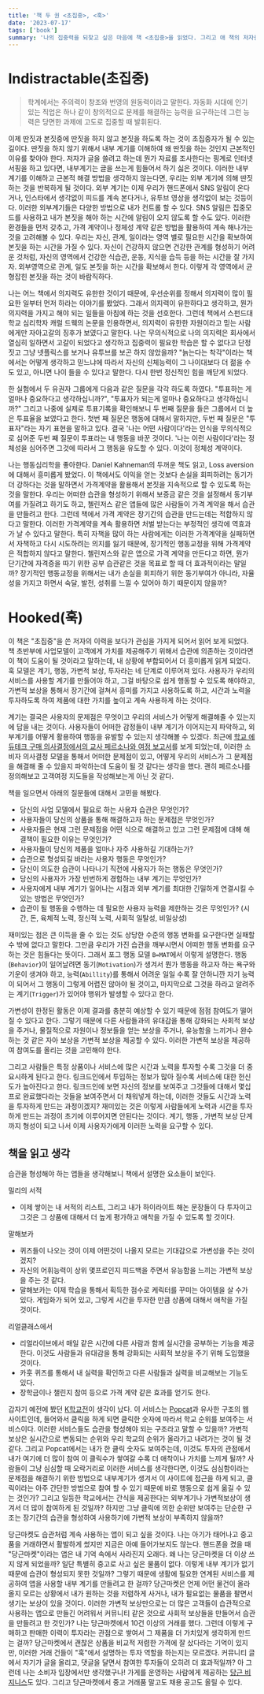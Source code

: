 ```yaml
---
title: '책 두 권 <초집중>, <훅>'
date: '2023-07-17'
tags: ['book']
summary: '나의 집중력을 되찾고 싶은 마음에 책 <초집중>을 읽었다. 그리고 애 책의 저자중 한명이 과거에 쓴 <훅>도 읽게 되었다. <흑>은 2014년에 출간된 책으로 조금 오래된 책이지만, 사업모델이 슴관에 의존한다면 이 책이 도움이 될거라는 설명에 읽어보게 되었다. 계기, 행동, 가변적 보상, 투자라는 키워드를 현재 내가 일하고 있는 프로덕트와 내가 한번 쯤 만들어보고 싶은 서비스와 연관지어서 생각해보는 시간을 가졌다. 그 좌정에서 떠오른 아이디어도 PM분들과 공유해보았다.'
---
```


# Indistractable(초집중)

> 학계에서는 주의력이 창조와 번영의 원동력이라고 말한다. 자동화 시대에 인기 있는 직업은 하나 같이 창의적으로 문제를 해결하는 능력을 요구하는데 그런 능력은 당면한 과제에 고도로 집중할 때 발휘된다.

이제 딴짓과 본짓중에 딴짓을 하지 않고 본짓을 하도록 하는 것이 초집중자가 될 수 있는 길이다. 딴짓을 하지 않기 위해서 내부 계기를 이해하여 왜 딴짓을 하는 것인지 근본적인 이유를 찾아야 한다. 저자가 글을 쓸려고 하는데 뭔가 자료를 조사한다는 핑계로 인터넷 서핑을 하고 있다면, 내부계기는 글을 쓰는게 힘들어서 하기 싫은 것이다. 이러한 내부 계기를 이해하고 근본적 해결 방법을 생각하지 않는다면, 우리는 외부 계기에 의해 딴짓 하는 것을 반복하게 될 것이다. 외부 계기는 이제 우리가 핸드폰에서 SNS 알림이 온다거나, 인스타에서 생각없이 피드를 계속 본다거나, 유투브 영상을 생각없이 보는 것등이다. 이러한 외부계기들은 다양한 방법으로 내가 컨트롤 할 수 있다. SNS 알림은 집중모드를 사용하고 내가 본짓을 해야 하는 시간에 알림이 오지 않도록 할 수도 있다. 이러한 환경들을 먼저 갖추고, 가격 계약이나 정체성 계약 같은 방법을 활용하여 계속 해나가는 것을 고려해볼 수 있다. 우리는 자신, 관계, 일이라는 영역 별로 필요한 시간을 확보하여 본짓을 하는 시간을 가질 수 있다. 자신이 건강하지 않으면 건강한 관계를 형성하기 어려운 것처럼, 자신의 영역에서 건강한 식습관, 운동, 지식을 습득 등을 하는 시간을 잘 가지자. 외부영역으로 관계, 일도 본짓을 하는 시간을 확보해서 한다. 이렇게 각 영역에서 균형잡힌 본짓을 하는 것이 바람직하다.

나는 어느 책에서 의지력도 유한한 것이기 때문에, 우선순위를 정해서 의지력이 많이 필요한 일부터 먼저 하라는 이야기를 봤었다. 그래서 의지력이 유한하다고 생각하고, 뭔가 의지력을 가지고 해야 되는 일들을 아침에 하는 것을 선호한다. 그런데 책에서 스펀드대학교 심리학자 캐럴 드웩의 논문을 인용하면서, 의지력이 유한한 자원이라고 믿는 사람에게만 자아고갈의 징후가 보였다고 말한다. 나는 무의식적으로 나의 의지력은 회사에서 열심히 일하면서 고갈이 되었다고 생각하고 집중력이 필요한 학습은 할 수 없다고 단정짓고 그냥 넷플릭스를 보거나 유투브를 보곤 하지 않았을까? "늙는다는 착각"이라는 책에서는 어떻게 생각하고 믿느냐에 따라서 자신의 신체능력이 그 나이대보다 더 젊을 수도 있고, 아니면 나이 들을 수 있다고 말한다. 다시 한번 정신적인 힘을 깨닫게 되었다.

한 실험에서 두 유권자 그룹에게 다음과 같은 질문을 각각 하도록 하였다. "투표하는 게 얼마나 중요하다고 생각하십니까?", "투표자가 되는게 얼마나 중요하다고 생각하십니까?" 그리고 나중에 실제로 투표기록을 확인해보니 두 번째 질문을 들은 그룹에서 더 높은 투표율을 보였다고 한다. 첫번 째 질문은 행동에 대해서 말하지만, 두번 째 질문은 "투표자"라는 자기 표현을 말하고 있다. 결국 '나는 어떤 사람이다'라는 인식을 무의식적으로 심어준 두번 째 질문이 투표라는 내 행동을 바꾼 것이다. '나는 이런 사람이다'라는 정체성을 심어주면 그것에 따라서 그 행동을 유도할 수 있다. 이것이 정체성 계약이다.

나는 행동심리학을 좋아한다. Daniel Kahneman의 두꺼운 책도 읽고, Loss aversion에 대해서 흥미롭게 봤었다. 이 책에서도 이익을 얻는 것보다 손실을 회피하려는 동기가 더 강하다는 것을 말하면서 가격계약을 활용해서 본짓을 지속적으로 할 수 있도록 하는 것을 말한다. 우리는 어떠한 습관을 형성하기 위해서 보증금 같은 것을 설정해서 동기부여를 가질려고 하기도 하고, 첼린저스 같은 앱들에 많은 사람들이 가격 계약을 해서 습관을 만들려고 한다. 그런데 책에서 가격 계약은 장기간의 습관을 만드는데는 적합하지 않다고 말한다. 이러한 가격계약을 계속 활용하면 처벌 받는다는 부정적인 생각에 역효과가 날 수 있다고 말한다. 특히 자책을 많이 하는 사람에게는 이러한 가격계약을 실패하면서 자책하고 다시 시도하려는 의지를 잃기 때문에, 장기적인 행동교정을 위해 가격계약은 적합하지 않다고 말한다. 첼린저스와 같은 앱으로 가격 계약을 만든다고 하면, 뭔가 단기간에 자격증을 따기 위한 공부 습관같은 것을 목표로 할 때 더 효과적이라는 말일까? 장기적인 행동교정을 위해서는 내가 손실을 회피하기 위한 동기부여가 아니라, 자율성을 가지고 하면서 숙달, 발전, 성취를 느낄 수 있어야 하기 때문이지 않을까?

# Hooked(훅)

이 책은 "초집중"을 쓴 저자의 이력을 보다가 관심을 가지게 되어서 읽어 보게 되었다. 책 초반부에 사업모델이 고객에게 가치를 제공해주기 위해서 습관에 의존하는 것이라면 이 책이 도움이 될 것이라고 말하는데, 내 상황에 부합되어서 더 흥미롭게 읽게 되었다. 훅 모델은 계기, 행동, 가변적 보상, 투자라는 네 단계로 이루어져 있다. 사용자가 우리의 서비스를 사용할 계기를 만들어야 하고, 그걸 바탕으로 쉽게 행동할 수 있도록 해야하고, 가변적 보상을 통해서 장기간에 걸쳐서 흥미를 가지고 사용하도록 하고, 시간과 노력을 투자하도록 하여 제품에 대한 가치를 높이고 계속 사용하게 하는 것이다.

계기는 결국은 사용자의 문제점은 무엇이고 우리의 서비스가 어떻게 해결해줄 수 있는지에 답을 내는 것이다. 사용자들이 어떠한 감정들이 내부 계기가 이어지는지 파악하고, 외부계기를 어떻게 활용하여 행동을 유발할 수 있는지 생각해볼 수 있겠다. 최근에 [학교 에듀테크 구매 의사결정에서의 교사 페르소나와 여정 보고서](https://www.askedtech.com/notice/123195)를 보게 되었는데, 이러한 소비자 의사결정 모델을 통해서 어떠한 문제점이 있고, 어떻게 우리의 서비스가 그 문제점을 해결해 줄 수 있을지 파악하는데 도움이 될 것 같다는 생각을 했다. 괜히 페르소나를 정의해보고 고객여정 지도들을 작성해보는게 아닌 것 같다.

책을 일으면서 아래의 질문들에 대해서 고민을 해봤다.

- 당신의 사업 모델에서 필요로 하는 사용자 습관은 무엇인가?
- 사용자들이 당신의 상품을 통해 해결하고자 하는 문제점은 무엇인가?
- 사용자들은 현재 그런 문제점을 어떤 식으로 해결하고 있고 그런 문제점에 대해 해결책이 필요한 이유는 무엇인가?
- 사용자들이 당신의 제품을 얼마나 자주 사용하길 기대하는가?
- 습관으로 형성되길 바라는 사용자 행동은 무엇인가?
- 당신이 의도한 습관이 나타나기 직전에 사용자가 하는 행동은 무엇인가?
- 당신의 사용자가 가장 빈번하게 경험하는 내부 계기는 무엇인가?
- 사용자에게 내부 계기가 일어나는 시점과 외부 계기를 최대한 긴밀하게 연결시킬 수 있는 방법은 무엇인가?
- 습관이 될 행동을 수행하는 데 필요한 사용자 능력을 제한하는 것은 무엇인가? (시간, 돈, 육체적 노력, 정신적 노력, 사회적 일탈성, 비일상성)

재미있는 점은 큰 이득을 줄 수 있는 것도 상당한 수준의 행동 변화를 요구한다면 실패할 수 밖에 없다고 말한다. 그만큼 우리가 가진 습관을 깨부시면서 어떠한 행동 변화를 요구하는 것은 힘들다는 뜻이다. 그래서 포그 행동 모델 `B=MAT`에서 이렇게 설명한다. 행동(`Behavior`)이 일어날려면 동기(`Motivation`)가 생겨서 뭔가 행동을 하고자 하는 욕구와 기운이 생겨야 하고, 능력(`Abillity`)를 통해서 어려운 일일 수록 잘 안하니깐 자기 능력이 되어서 그 행동이 그렇게 어렵진 않아야 될 것이고, 마지막으로 그것을 하라고 알려주는 계기(`Trigger`)가 있어야 행위가 발생할 수 있다고 한다.

가변성이 한정된 활동은 이제 결과를 충분히 예상할 수 있기 때문에 점점 참여도가 떨어질 수 있다고 한다. 그렇기 때문에 다른 사람들과의 유대감을 통해 강화되는 사회적 보상을 주거나, 물질적으로 자원이나 정보들을 얻는 보상을 주거나, 유능함을 느끼거나 완수하는 것 같은 자아 보상을 가변적 보상을 제공할 수 있다. 이러한 가변적 보상을 제공하여 참여도를 올리는 것을 고민해야 한다.

그리고 사람들은 특정 상품이나 서비스에 많은 시간과 노력을 투자할 수록 그것을 더 중요시하게 된다고 한다. 링크드인에서 투입하는 정보가 많아 질수록 서비스에 대한 헌신도가 높아진다고 한다. 링크드인에 보면 자신의 정보를 보여주고 그것들에 대해서 몇십프로 완료했다라는 것들을 보여주면서 더 채워넣게 하는데, 이러한 것들도 시간과 노력을 투자하게 만드는 과정이겠지? 재미있는 것은 이렇게 사람들에게 노력과 시간을 투자하게 만드는 과정이 초기에 이루어지면 안된다는 것이다. 계기, 행동 , 가변적 보상 단계까지 형성이 되고 나서 이제 사용자가에게 이러한 노력을 요구할 수 있다.

## 책을 읽고 생각

습관을 형성해야 하는 앱들을 생각해보니 책에서 설명한 요소들이 보인다.

밀리의 서적

- 이제 쌓이는 내 서적의 리스트, 그리고 내가 하이라이트 해논 문장들이 다 투자이고 그것은 그 상품에 대해서 더 높게 평가하고 애착을 가질 수 있도록 할 것이다.

말해보카

- 퀴즈들이 나오는 것이 이제 어떤것이 나올지 모르는 기대감으로 가변성을 주는 것이겠지?
- 자신의 어휘능력이 상위 몇프로인지 피드백을 주면서 유능함을 느끼는 가변적 보상을 주는 것 같다.
- 말해보카는 이제 학습을 통해서 획득한 점수로 케릭터를 꾸미는 아이템을 살 수가 있다. 게임화가 되어 있고, 그렇게 시간을 투자한 만큼 상품에 대해서 애착을 가질 것이다.

리얼클래스에서

- 리얼라이브에서 매일 같은 시간에 다른 사람과 함께 실시간을 공부하는 기능을 제공한다. 이것도 사람들과 유대감을 통해 강화되는 사회적 보상을 주기 위해 도입했을 것이다.
- 카훗 퀴즈를 통해서 내 실력을 확인하고 다른 사람들과 실력을 비교해보는 기능도 있다.
- 장학금이나 챌린지 참여 등으로 가격 계약 같은 효과를 얻기도 한다.

갑자기 예전에 봤던 [K학교전](https://namu.wiki/w/K%ED%95%99%EA%B5%90%EC%A0%84!)이 생각이 났다. 이 서비스는 [Popcat](https://popcat.click/)과 유사한 구조의 웹 사이트인데, 들어와서 클릭을 하게 되면 클릭한 숫자에 따라서 학교 순위를 보여주는 서비스이다. 이러한 서비스들도 습관을 형성해야 되는 구조라고 말할 수 있을까? 가변적 보상은 실시간으로 변동되는 순위와 우리 학교의 순위가 올라가고 내려가는 것이 될 것 같다. 그리고 Popcat에서는 내가 한 클릭 숫자도 보여주는데, 이것도 투자의 관점에서 내가 여기에 더 많이 참여 이 클릭수가 쌓여갈 수록 더 애착이나 가치를 느끼게 될까? 사람들이 그냥 심심할 때 오락거리로 이러한 서비스를 생각한다면, 이것도 심심함이라는 문제점을 해결하기 위한 방법으로 내부계기가 생겨서 이 사이트에 접근을 하게 되고, 클릭이라는 아주 간단한 방법으로 참여 할 수 있기 때문에 바로 행동으로 쉽게 옮길 수 있는 것인가? 그리고 일등한 학교에서는 간식을 제공한다는 외부계기나 가변적보상이 생겨서 더 많이 참여하게 된 것일까? 하지만 그냥 클릭에 의한 순위만 보여주는 단순한 구조는 장기간의 습관을 형성하여 사용하기에 가변적 보상이 부족하지 않을까?

당근마켓도 습관처럼 계속 사용하는 앱이 되고 싶을 것이다. 나는 아기가 태어나고 중고품을 거래하면서 활발하게 썼지만 지금은 아예 들어가보지도 않는다. 핸드폰을 켰을 때 "당근마켓"이라는 앱은 내 기억 속에서 사라진지 오래다. 왜 나는 당근마켓을 더 이상 쓰지 않게 되었을까? 일단 특별히 중고로 사고 싶은 물품이 없다. 이렇게 내부 계기가 없기 때문에 습관이 형성되지 못한 것일까? 그렇기 때문에 생활에 필요한 연계된 서비스를 제공하여 앱을 사용할 내부 계기를 만들려고 한 걸까? 당근마켓은 언제 어떤 물건이 올라올지 모르는 상황에서 내가 원하는 것을 저렴하게 사거나, 내가 필요없는 물품을 팔면서 생기는 보상이 있을 것이다. 이러한 가변적 보상만으로는 더 많은 고객들이 습관적으로 사용하는 앱으로 만들긴 어려워서 커뮤니티 같은 것으로 사회적 보상들을 만들어서 습관을 만들려고 한 것인가? 나는 당근마켓에서 10건 이상의 거래를 했다. 그런데 이렇게 구매하고 판매한 이력이 투자라는 관점으로 쌓여서 그 제품을 더 가치있게 생각하게 만드는 걸까? 당근마켓에서 괜찮은 상품을 비교적 저렴한 가격에 잘 샀다라는 기억이 있지만, 이러한 거래 건들이 "훅"에서 설명하는 투자 역할을 하는지는 모르겠다. 커뮤니티 글에서 자기가 글을 올리고, 댓글을 달면서 참여한 투자들이 오히려 더 효과적일까? 아 그런데 나는 소비자 입장에서만 생각했구나! 가게를 운영하는 사람에게 제공하는 [당근 비지니스](https://business.daangn.com/)도 있다. 그리고 당근마켓에서 중고 거래품 말고도 채용 공고도 올릴 수 있다.

